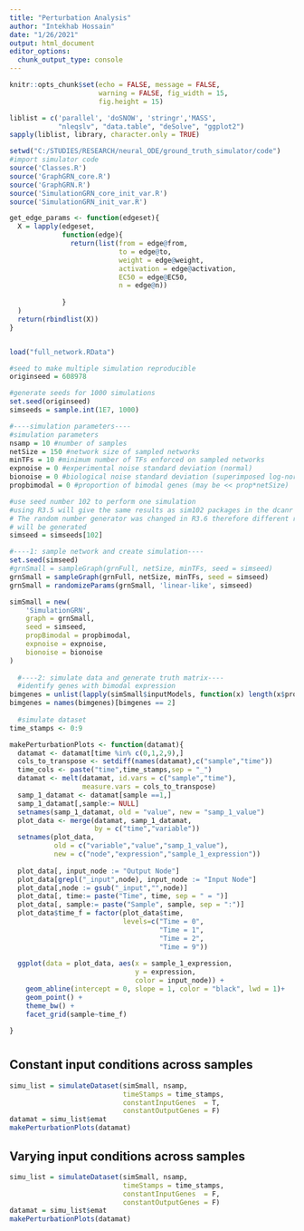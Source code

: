 ```yaml
---
title: "Perturbation Analysis"
author: "Intekhab Hossain"
date: "1/26/2021"
output: html_document
editor_options: 
  chunk_output_type: console
---
```


```r
knitr::opts_chunk$set(echo = FALSE, message = FALSE, 
                      warning = FALSE, fig_width = 15,
                      fig.height = 15)
```

```r
liblist = c('parallel', 'doSNOW', 'stringr','MASS',
            "nleqslv", "data.table", "deSolve", "ggplot2")
sapply(liblist, library, character.only = TRUE)

setwd("C:/STUDIES/RESEARCH/neural_ODE/ground_truth_simulator/code")
#import simulator code
source('Classes.R')
source('GraphGRN_core.R')
source('GraphGRN.R')
source('SimulationGRN_core_init_var.R')
source('SimulationGRN_init_var.R')

get_edge_params <- function(edgeset){
  X = lapply(edgeset,
             function(edge){
               return(list(from = edge@from,
                           to = edge@to,
                           weight = edge@weight,
                           activation = edge@activation,
                           EC50 = edge@EC50, 
                           n = edge@n))
               
             }
  )
  return(rbindlist(X))
}


load("full_network.RData")

#seed to make multiple simulation reproducible
originseed = 608978

#generate seeds for 1000 simulations
set.seed(originseed)
simseeds = sample.int(1E7, 1000)

#----simulation parameters----
#simulation parameters
nsamp = 10 #number of samples
netSize = 150 #network size of sampled networks
minTFs = 10 #minimum number of TFs enforced on sampled networks
expnoise = 0 #experimental noise standard deviation (normal)
bionoise = 0 #biological noise standard deviation (superimposed log-normal)
propbimodal = 0 #proportion of bimodal genes (may be << prop*netSize)

#use seed number 102 to perform one simulation
#using R3.5 will give the same results as sim102 packages in the dcanr package
# The random number generator was changed in R3.6 therefore different results
# will be generated
simseed = simseeds[102]

#----1: sample network and create simulation----
set.seed(simseed)
#grnSmall = sampleGraph(grnFull, netSize, minTFs, seed = simseed)
grnSmall = sampleGraph(grnFull, netSize, minTFs, seed = simseed)
grnSmall = randomizeParams(grnSmall, 'linear-like', simseed)

simSmall = new(
    'SimulationGRN',
    graph = grnSmall,
    seed = simseed,
    propBimodal = propbimodal,
    expnoise = expnoise,
    bionoise = bionoise
)
  
  #----2: simulate data and generate truth matrix----
  #identify genes with bimodal expression
bimgenes = unlist(lapply(simSmall$inputModels, function(x) length(x$prop)))
bimgenes = names(bimgenes)[bimgenes == 2]
  
  #simulate dataset
time_stamps <- 0:9
```

```r
makePerturbationPlots <- function(datamat){
  datamat <- datamat[time %in% c(0,1,2,9),]
  cols_to_transpose <- setdiff(names(datamat),c("sample","time"))
  time_cols <- paste("time",time_stamps,sep = "_")
  datamat <- melt(datamat, id.vars = c("sample","time"),
                  measure.vars = cols_to_transpose)
  samp_1_datamat <- datamat[sample ==1,]
  samp_1_datamat[,sample:= NULL]
  setnames(samp_1_datamat, old = "value", new = "samp_1_value")
  plot_data <- merge(datamat, samp_1_datamat, 
                     by = c("time","variable"))
  setnames(plot_data, 
           old = c("variable","value","samp_1_value"),
           new = c("node","expression","sample_1_expression"))
  
  plot_data[, input_node := "Output Node"]
  plot_data[grepl("_input",node), input_node := "Input Node"]
  plot_data[,node := gsub("_input","",node)]
  plot_data[, time:= paste("Time", time, sep = " = ")]
  plot_data[, sample:= paste("Sample", sample, sep = ":")]
  plot_data$time_f = factor(plot_data$time, 
                            levels=c("Time = 0", 
                                     "Time = 1",
                                     "Time = 2",
                                     "Time = 9"))
  
  ggplot(data = plot_data, aes(x = sample_1_expression, 
                               y = expression, 
                               color = input_node)) + 
    geom_abline(intercept = 0, slope = 1, color = "black", lwd = 1)+
    geom_point() +
    theme_bw() + 
    facet_grid(sample~time_f)
  
}
```

# {.tabset .tabset-pills}
## Constant input conditions across samples
```r
simu_list = simulateDataset(simSmall, nsamp, 
                            timeStamps = time_stamps, 
                            constantInputGenes  = T,
                            constantOutputGenes = F)
datamat = simu_list$emat
makePerturbationPlots(datamat)
```


## Varying input conditions across samples
```r
simu_list = simulateDataset(simSmall, nsamp, 
                            timeStamps = time_stamps, 
                            constantInputGenes  = F,
                            constantOutputGenes = F)
datamat = simu_list$emat
makePerturbationPlots(datamat)
```
